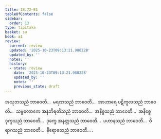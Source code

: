 ```yaml
---
title: 18.72–81
tableOfContents: false
sidebar:
  order: 13
type: tipitaka
basket: su
book: a1
review:
  current: review
  updated: '2025-10-23T09:13:21.980228'
  updated_by: ''
  notes: ''
  history:
  - state: review
    date: '2025-10-23T09:13:21.980228'
    updated_by: ''
    notes: ''
    previous_state: draft
---
```



<ReviewStatus review={frontmatter.review} showDetails={true} />

<HypothesisAnnotation frontmatter={frontmatter} />

<DynamicBreadcrumb />

<Division number="453–462" book="a1" e="ch" v="15">

<Paragraph number="452" book="a1">
အသုဘသညံ ဘာဝေတိ…  မရဏသညံ ဘာဝေတိ…  အာဟာရေ ပဋိကူလသညံ ဘာဝေတိ…  သဗ္ဗလောကေ အနဘိရတိသညံ ဘာဝေတိ…  အနိစ္စသညံ ဘာဝေတိ…  အနိစ္စေ ဒုက္ခသညံ ဘာဝေတိ…  ဒုက္ခေ အနတ္တသညံ ဘာဝေတိ…  ပဟာနသညံ ဘာဝေတိ…  ဝိရာဂသညံ ဘာဝေတိ…  နိရောဓသညံ ဘာဝေတိ… .
</Paragraph>
</Division>